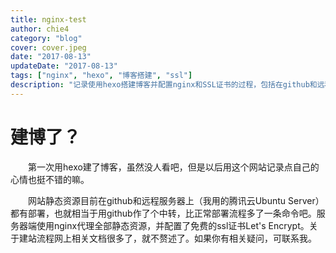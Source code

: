 ```yaml
---
title: nginx-test
author: chie4
category: "blog"
cover: cover.jpeg
date: "2017-08-13"
updateDate: "2017-08-13"
tags: ["nginx", "hexo", "博客搭建", "ssl"]
description: "记录使用hexo搭建博客并配置nginx和SSL证书的过程，包括在github和远程服务器上的部署经验。"
---
```



# 建博了？  

&emsp;&emsp;第一次用hexo建了博客，虽然没人看吧，但是以后用这个网站记录点自己的心情也挺不错的嘛。

&emsp;&emsp;网站静态资源目前在github和远程服务器上（我用的腾讯云Ubuntu Server）都有部署，也就相当于用github作了个中转，比正常部署流程多了一条命令吧。服务器端使用nginx代理全部静态资源，并配置了免费的ssl证书Let's Encrypt。关于建站流程网上相关文档很多了，就不赘述了。如果你有相关疑问，可联系我。
